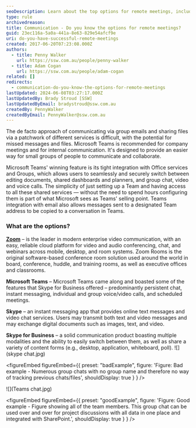 ```yaml
---
seoDescription: Learn about the top options for remote meetings, including Microsoft Teams, Zoom, Skype, and Skype for Business.
type: rule
archivedreason:
title: Communication - Do you know the options for remote meetings?
guid: 23ec116a-5a0a-441a-8e63-829e54afcf9e
uri: do-you-have-successful-remote-meetings
created: 2017-06-20T07:23:08.000Z
authors:
  - title: Penny Walker
    url: https://ssw.com.au/people/penny-walker
  - title: Adam Cogan
    url: https://ssw.com.au/people/adam-cogan
related: []
redirects:
  - communication-do-you-know-the-options-for-remote-meetings
lastUpdated: 2024-06-08T03:27:17.000Z
lastUpdatedBy: Brady Stroud [SSW]
lastUpdatedByEmail: bradystroud@ssw.com.au
createdBy: PennyWalker
createdByEmail: PennyWalker@ssw.com.au
---
```


The de facto approach of communicating via group emails and sharing files via a patchwork of different services is difficult, with the potential for missed messages and files.
Microsoft Teams is recommended for company meetings and for internal communication. It's designed to provide an easier way for small groups of people to communicate and collaborate.

Microsoft Teams' winning feature is its tight integration with Office services and Groups, which allows users to seamlessly and securely switch between editing documents, shared dashboards and planners, and group chat, video and voice calls. The simplicity of just setting up a Team and having access to all these shared services — without the need to spend hours configuring them is part of what Microsoft sees as Teams' selling point. Teams integration with email also allows messages sent to a designated Team address to be copied to a conversation in Teams.

### What are the options?

**[Zoom](https://zoom.us/)** – is the leader in modern enterprise video communication, with an easy, reliable cloud platform for video and audio conferencing, chat, and webinars across mobile, desktop, and room systems. Zoom Rooms is the original software-based conference room solution used around the world in board, conference, huddle, and training rooms, as well as executive offices and classrooms.

**Microsoft Teams** – Microsoft Teams came along and boasted some of the features that Skype for Business offered – predominantly persistent chat, instant messaging, individual and group voice/video calls, and scheduled meetings.

**Skype** – an instant messaging app that provides online text messages and video chat services. Users may transmit both text and video messages and may exchange digital documents such as images, text, and video.

**Skype for Business** – a solid communication product boasting multiple modalities and the ability to easily switch between them, as well as share a variety of content forms (e.g., desktop, application, whiteboard, poll).
![](skype chat.jpg)

<figureEmbed figureEmbed={{
  preset: "badExample",
  figure: 'Figure: Bad example - Numerous group chats with no group name and therefore no way of tracking previous chats/files',
  shouldDisplay: true
} } />

![](Teams chat.jpg)

<figureEmbed figureEmbed={{
  preset: "goodExample",
  figure: 'Figure: Good example - Figure showing all of the team members. This group chat can be used over and over for project discussions with all data in one place and integrated with SharePoint.',
  shouldDisplay: true
} } />

